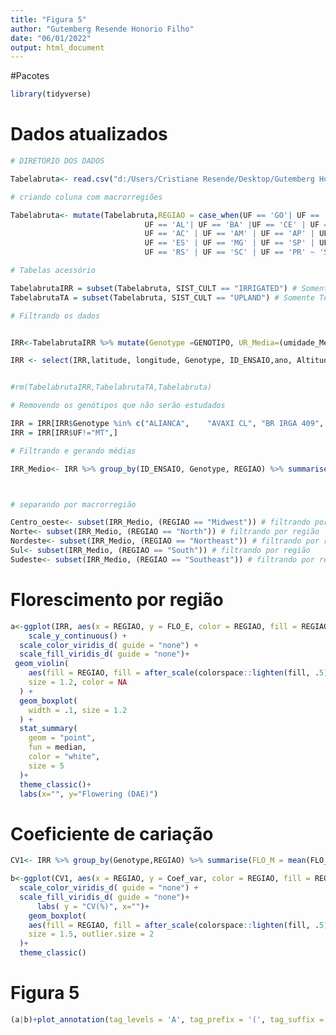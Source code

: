 ```yaml
---
title: "Figura 5"
author: "Gutemberg Resende Honorio Filho"
date: "06/01/2022"
output: html_document
---
```


#Pacotes 
```r
library(tidyverse)
```

# Dados atualizados


```r


# DIRETÓRIO DOS DADOS 

Tabelabruta<- read.csv("d:/Users/Cristiane Resende/Desktop/Gutemberg Honorio/Mestrado/Repositorio_4/Analise_e_modelagem_Arroz/Merge_1980_2018.csv", header = TRUE, sep = ",", stringsAsFactors = FALSE) # tabela com os dados originais

# criando coluna com macrorregiões

Tabelabruta<- mutate(Tabelabruta,REGIAO = case_when(UF == 'GO'| UF == 'DF' |UF == 'MS' | UF == 'MT' ~ 'Midwest',
                              UF == 'AL'| UF == 'BA' |UF == 'CE' | UF == 'MA' | UF == 'PB' | UF == 'PE' | UF == 'PI' | UF == 'RN' | UF == 'SE' ~ 'Northeast',
                              UF == 'AC' | UF == 'AM' | UF == 'AP' | UF == 'PA' | UF == 'RO' | UF == 'RR' | UF == 'TO' ~ 'North',
                              UF == 'ES' | UF == 'MG' | UF == 'SP' | UF == 'RJ' ~ 'Southeast',
                              UF == 'RS' | UF == 'SC' | UF == 'PR' ~ 'South'))

# Tabelas acessório

TabelabrutaIRR = subset(Tabelabruta, SIST_CULT == "IRRIGATED") # Somente Irrigado
TabelabrutaTA = subset(Tabelabruta, SIST_CULT == "UPLAND") # Somente Terras altas

# Filtrando os dados


IRR<-TabelabrutaIRR %>% mutate(Genotype =GENOTIPO, UR_Media=(umidade_Media),UR_V=	(umidade_V), UR_fld_m=	(umidade_fld_m),	UR_R=	(umidade_R), Graus_dia_ciclo=(graus_dia_ciclo), Graus_dia_FLO=(graus_dia_FLO+graus_dia_IP))

IRR <- select(IRR,latitude, longitude, Genotype, ID_ENSAIO,ano, Altitude, REGIAO, UF, FLO_E, Tmax_Maxima ,Tmax_fld_m ,	Tmax_R,	Tmax_ACC_R, Tmax_Minima,	Tmax_Media,Tmax_V ,Tmax_ACC_V,	Tmin_Maxima,Tmin_Minima ,	Tmin_Media ,	Tmin_V ,	Tmin_ACC_V , Tmin_fld_m ,	Tmin_R,	Tmin_ACC_R , Chuva_ACC ,	Chuva_ACC_V, Chuva_ACC_R, Rad_ACC_R ,	Rad_ACC ,	Rad_ACC_V, UR_Media, UR_V, UR_fld_m,	UR_R, Graus_dia_ciclo, Graus_dia_FLO, ano)


#rm(TabelabrutaIRR,TabelabrutaTA,Tabelabruta)

# Removendo os genótipos que não serão estudados

IRR = IRR[IRR$Genotype %in% c("ALIANCA",	"AVAXI CL",	"BR IRGA 409",	"BR IRGA 410",	"BR IRGA 412",	"BR IRGA 414",	"BRS 7 TAIM",	"BRS A701 CL",	"BRS A702 CL",	"BRS A704",	"BRS ALVORADA",	"BRS BIGUA",	"BRS CATIANA",	"BRS CIRAD 302",	"BRS FORMOSO",	"BRS FRONTEIRA",	"BRS GUARA",	"BRS JABURU",	"BRS JACANA",	"BRS PAMPA",	"BRS PAMPEIRA",	"BRS PELOTA",	"BRS QUERENCIA",	"BRS SINUELO CL",	"BRS TROPICAL",	"BRSMG RUBELITA",	"CICA 8",	"CT8452",	"DIAMANTE",	"EEA34",	"EMPASC 101",	"EMPASC 102",	"EPAGRI 108",	"EPAGRI 109",	"EPAGRI97-01",	"EPAGRI97-05",	"EPAGRI97-06",	"H6",	"H7 CL",	"IAC1289",	"IAC1298",	"IAC1299",	"IAC1307",	"IAC1311",	"IAPAR 58",	"IRGA 417",	"IRGA 422 CL",	"IRGA 424",	"IRGA 424 RI",	"IRGA 425",	"IRGA 426",	"IRGA 427",	"IRGA 428",	"IRGA 429",	"IRGA 430",	"IRGA97-05",	"IRGA97-10",	"IRGA97-11",	"IRGA97-28",	"JAVAE",	"JEQUITIBA",	"MARAJO",	"METICA 1",	"MOXOTO",	"OUROMINAS",	"PR267",	"PR268",	"PR306",	"PR331",	"PR349",	"PR380",	"PR498",	"PR631",	"PR67",	"PUITA INTA CL",	"RORAIMA",	"SAO FRANCISCO",	"SC138",	"SC173",	"SC237",	"SC240",	"SC250",	"SCS 112",	"SCS 114 ANDOSAN",	"SCS 116 SATORU",	"SCS 121 CL",	"SCSBRS 111",	"SCSBRS 113 TIO TAKA",	"SCSBRS PIRACEMA",	"SG11551",	"URUCUI"),]
IRR = IRR[IRR$UF!="MT",]

# Filtrando e gerando médias

IRR_Medio<- IRR %>% group_by(ID_ENSAIO, Genotype, REGIAO) %>% summarise(  FLO_M= mean(FLO_E),  latitude= mean(latitude), longitude = mean(longitude), altitude = mean(Altitude), Tmax_Max = mean(Tmax_Maxima) ,Tmax_FLO= mean(Tmax_fld_m ),	Tmax_R= mean( Tmax_R),	Tmax_ACC_R= mean(Tmax_ACC_R ), Tmax_Min= mean(Tmax_Minima ),	Tmax_M= mean( Tmax_Media),Tmax_V = mean(Tmax_V ),Tmax_ACC_V= mean(Tmax_ACC_V ),	Tmin_Max= mean(Tmin_Maxima ),Tmin_Min = mean(Tmin_Minima ),	Tmin_M = mean(Tmin_Media ),	Tmin_V = mean(Tmin_V ),	Tmin_ACC_V = mean(Tmin_ACC_V ), Tmin_FLO = mean( Tmin_fld_m),	Tmin_R= mean(Tmin_R ),	Tmin_ACC_R = mean(Tmin_ACC_R ), Rainfall_ACC = mean(Chuva_ACC ),	Rainfall_ACC_V= mean(Chuva_ACC_V ), Rainfall_ACC_R= mean(Chuva_ACC_R ), Rad_ACC_R = mean(Rad_ACC_R ),	Rad_ACC = mean(Rad_ACC ),	Rad_ACC_V= mean(Rad_ACC_V ), HU_M= mean( UR_Media), HU_V= mean( UR_V), HU_FLO= mean(UR_fld_m ),	HU_R= mean(UR_R ), Degree_days_cycle= mean(Graus_dia_ciclo ), Degree_days_FLO= mean(Graus_dia_FLO ))



# separando por macrorregião

Centro_oeste<- subset(IRR_Medio, (REGIAO == "Midwest")) # filtrando por região
Norte<- subset(IRR_Medio, (REGIAO == "North")) # filtrando por região
Nordeste<- subset(IRR_Medio, (REGIAO == "Northeast")) # filtrando por região
Sul<- subset(IRR_Medio, (REGIAO == "South")) # filtrando por região
Sudeste<- subset(IRR_Medio, (REGIAO == "Southeast")) # filtrando por região

```

# Florescimento por região
```r
a<-ggplot(IRR, aes(x = REGIAO, y = FLO_E, color = REGIAO, fill = REGIAO)) +
    scale_y_continuous() +
  scale_color_viridis_d( guide = "none") +
  scale_fill_viridis_d( guide = "none")+
 geom_violin(
    aes(fill = REGIAO, fill = after_scale(colorspace::lighten(fill, .5))),
    size = 1.2, color = NA
  ) +
  geom_boxplot(
    width = .1, size = 1.2
  ) +
  stat_summary(
    geom = "point",
    fun = median,
    color = "white",
    size = 5
  )+
  theme_classic()+
  labs(x="", y="Flowering (DAE)")

```

# Coeficiente de cariação

```r
CV1<- IRR %>% group_by(Genotype,REGIAO) %>% summarise(FLO_M = mean(FLO_E), Coef_var = cv(FLO_E))

b<-ggplot(CV1, aes(x = REGIAO, y = Coef_var, color = REGIAO, fill = REGIAO)) +
  scale_color_viridis_d( guide = "none") +
  scale_fill_viridis_d( guide = "none")+ 
      labs( y = "CV(%)", x="")+
    geom_boxplot(
    aes(fill = REGIAO, fill = after_scale(colorspace::lighten(fill, .5))),
    size = 1.5, outlier.size = 2
  )+
  theme_classic()
```

# Figura 5

```r
(a|b)+plot_annotation(tag_levels = 'A', tag_prefix = '(', tag_suffix = ')') 

```

